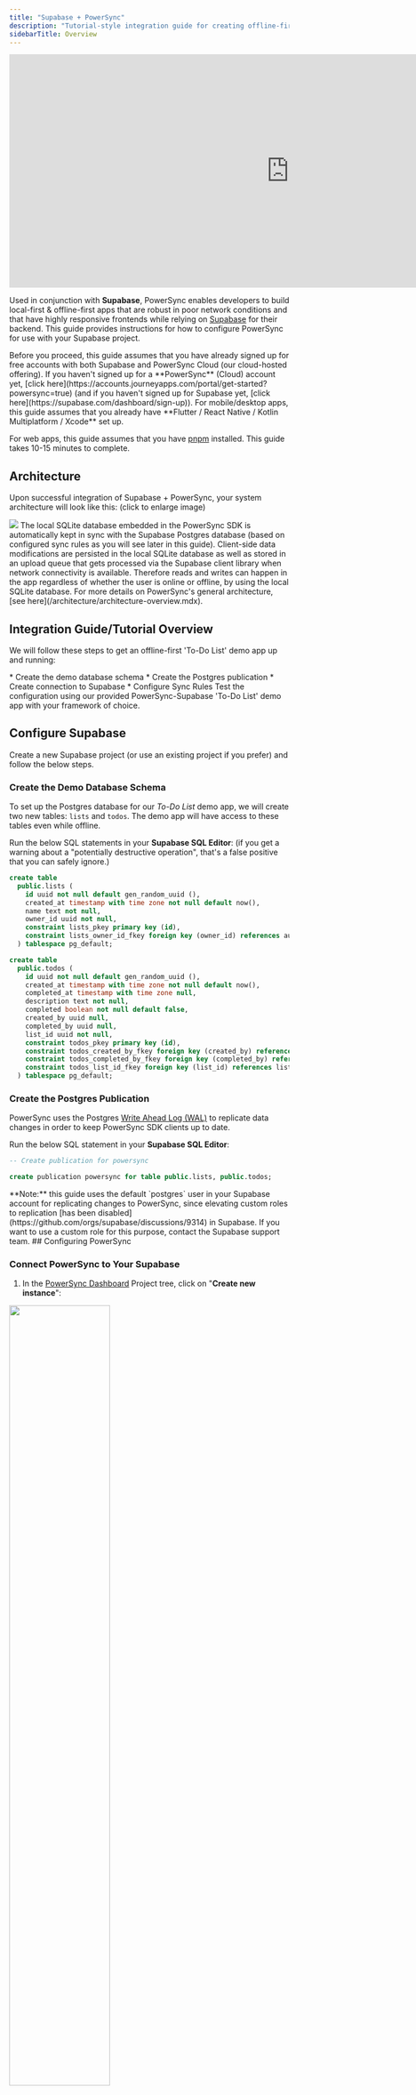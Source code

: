```yaml
---
title: "Supabase + PowerSync"
description: "Tutorial-style integration guide for creating offline-first apps with Supabase and PowerSync, using a demo to-do list app in Flutter, React Native, JS Web, Kotlin Multiplatform and Swift."
sidebarTitle: Overview
---
```


<Frame caption="Video walkthrough of the integration guide.">
  <iframe width="1005" height="420" src="https://www.youtube.com/embed/80mnzGkeNgw?si=uVbQusPi3C2yy0Cu" title="YouTube video player" frameborder="0" allow="accelerometer; autoplay; clipboard-write; encrypted-media; gyroscope; picture-in-picture; web-share" referrerpolicy="strict-origin-when-cross-origin" allowfullscreen></iframe>
</Frame>

Used in conjunction with **Supabase**, PowerSync enables developers to build local-first & offline-first apps that are robust in poor network conditions and that have highly responsive frontends while relying on [Supabase](https://supabase.com/) for their backend. This guide provides instructions for how to configure PowerSync for use with your Supabase project.

<Info>
  Before you proceed, this guide assumes that you have already signed up for free accounts with both Supabase and PowerSync Cloud (our cloud-hosted offering). If you haven't signed up for a **PowerSync** (Cloud) account yet, [click here](https://accounts.journeyapps.com/portal/get-started?powersync=true) (and if you haven't signed up for Supabase yet, [click here](https://supabase.com/dashboard/sign-up)).
</Info>

<Info>
For mobile/desktop apps, this guide assumes that you already have **Flutter / React Native / Kotlin Multiplatform / Xcode** set up.

For web apps, this guide assumes that you have [pnpm](https://pnpm.io/installation#using-npm) installed.
</Info>
<Check>
  This guide takes 10-15 minutes to complete.
</Check>

## Architecture

Upon successful integration of Supabase + PowerSync, your system architecture will look like this: (click to enlarge image)
<Frame>
  <img src="/images/integration-1.png"/>
</Frame>
The local SQLite database embedded in the PowerSync SDK is automatically kept in sync with the Supabase Postgres database (based on configured sync rules as you will see later in this guide). Client-side data modifications are persisted in the local SQLite database as well as stored in an upload queue that gets processed via the Supabase client library when network connectivity is available. Therefore reads and writes can happen in the app regardless of whether the user is online or offline, by using the local SQLite database.

<Info>
  For more details on PowerSync's general architecture, [see here](/architecture/architecture-overview.mdx).
</Info>

## Integration Guide/Tutorial Overview

We will follow these steps to get an offline-first 'To-Do List' demo app up and running:

<Steps>
  <Step title="Configure Supabase:">
    * Create the demo database schema
    * Create the Postgres publication
  </Step>
  <Step title="Configure PowerSync:">
    * Create connection to Supabase
    * Configure Sync Rules
  </Step>
  <Step title="Test the configuration">
    Test the configuration using our provided PowerSync-Supabase 'To-Do List' demo app with your framework of choice.
  </Step>
</Steps>

## Configure Supabase

Create a new Supabase project (or use an existing project if you prefer) and follow the below steps.

### Create the Demo Database Schema

To set up the Postgres database for our _To-Do List_ demo app, we will create two new tables: `lists` and `todos`. The demo app will have access to these tables even while offline.

Run the below SQL statements in your **Supabase SQL Editor**: (if you get a warning about a "potentially destructive operation", that's a false positive that you can safely ignore.)

```sql
create table
  public.lists (
    id uuid not null default gen_random_uuid (),
    created_at timestamp with time zone not null default now(),
    name text not null,
    owner_id uuid not null,
    constraint lists_pkey primary key (id),
    constraint lists_owner_id_fkey foreign key (owner_id) references auth.users (id) on delete cascade
  ) tablespace pg_default;

create table
  public.todos (
    id uuid not null default gen_random_uuid (),
    created_at timestamp with time zone not null default now(),
    completed_at timestamp with time zone null,
    description text not null,
    completed boolean not null default false,
    created_by uuid null,
    completed_by uuid null,
    list_id uuid not null,
    constraint todos_pkey primary key (id),
    constraint todos_created_by_fkey foreign key (created_by) references auth.users (id) on delete set null,
    constraint todos_completed_by_fkey foreign key (completed_by) references auth.users (id) on delete set null,
    constraint todos_list_id_fkey foreign key (list_id) references lists (id) on delete cascade
  ) tablespace pg_default;
```

### Create the Postgres Publication

PowerSync uses the Postgres [Write Ahead Log (WAL)](https://www.postgresql.org/docs/current/wal-intro.html) to replicate data changes in order to keep PowerSync SDK clients up to date.

Run the below SQL statement in your **Supabase SQL Editor**:

```sql
-- Create publication for powersync

create publication powersync for table public.lists, public.todos;
```

<Info>
  **Note:** this guide uses the default `postgres` user in your Supabase account for replicating changes to PowerSync, since elevating custom roles to replication [has been disabled](https://github.com/orgs/supabase/discussions/9314) in Supabase. If you want to use a custom role for this purpose, contact the Supabase support team.
</Info>
## Configuring PowerSync

### Connect PowerSync to Your Supabase

1. In the [PowerSync Dashboard](/usage/tools/powersync-dashboard) Project tree, click on "**Create new instance**":

<Frame>
  <img src="/images/integration-2.png" width="60%" />
</Frame>

2. Give your instance a name, such as "Supabase Testing".
3. Under the "**General**" tab, you can change the default cloud region from US to EU, JP (Japan), or AU (Sydney) if desired (more cloud regions are available, [contact us](/resources/contact-us) if you need a different region).
4. Under the **"DB Connections"** tab, click on the **+** icon.
5. Now we get the connection details from Supabase:
   * In your Supabase dashboard, navigate to **"Project Settings"** \-> **"Database" -> "Connection string**" and select the "URI" tab.
   * Uncheck the "**Display connection pooler**" checkbox. PowerSync needs to connect to the database directly and cannot use the pooler.

<Frame>
  <img src="/images/integration-3.png"/>
</Frame>
It is important to uncheck this checkbox
   * Copy the connection string. The hostname should be `db.<PROJECT-ID>.supabase.co`, and not, for example, `aws-0-us-west-1.pooler.supabase.com`.
   * Paste this URI in PowerSync instance URI field.
   * Enter the password for the `postgres` user in your Supabase database: (Supabase also [refers to this password](https://supabase.com/docs/guides/database/managing-passwords) as the _database password_ or _project password_).
   * PowerSync has the Supabase CA certificate pre-configured — `verify-full` SSL mode can be used directly, without any custom certificates.
6. Click **"Test Connection"** and fix any errors.
7. Under the **"Client Auth"** tab, enable **"Use Supabase Auth".**
<Frame caption="PowerSync fetches the Supabase JWT key directly from the database.">
  <img src="/images/integration-4.png"/>
</Frame>
8. Click **"Save".**

PowerSync deploys and configures an isolated cloud environment for you, which will take a few minutes to complete.

### Configure Sync Rules

[Sync Rules](/usage/sync-rules) allow developers to control which data gets synced to which user devices using a SQL-like syntax in a YAML file. For the demo app, we're going to specify that each user can only see their own to-do lists and list items.

1\. To update your sync rules, open the `sync-rules.yaml` file.

<Frame>
  <img src="/images/integration-5.png" />
</Frame>

1. Replace the `sync-rules.yaml` file's contents with the below:

```yaml
bucket_definitions:
  user_lists:
    # Separate bucket per todo list
    parameters: select id as list_id from lists where owner_id = request.user_id()
    data:
      - select * from lists where id = bucket.list_id
      - select * from todos where list_id = bucket.list_id
```

1. In the top right, click **"Validate sync rules"** and ensure there are no errors. This validates your sync rules against your Postgres database.
2. In the top right, click **"Deploy sync rules"** and select your Instance
<Frame>
  <img src="/images/integration-6.png" width="60%"/>
</Frame>
3. Confirm in the dialog and wait a couple of minutes for the deployment to complete.

For additional information on PowerSync's sync rules, refer to the [Sync Rules](/usage/sync-rules) documentation.

If you're wondering how Sync Rules relate to Supabase Postgres [RLS](https://supabase.com/docs/guides/auth/row-level-security), see [this subsection](/integration-guides/supabase-+-powersync/rls-and-sync-rules).

## Test Everything (Using Our Demo App)

In this step you'll test your setup using a 'To-Do List' demo app provided by PowerSync.

#### Clone the demo app

Clone the demo app based on your framework:

<CodeGroup>

```bash Flutter
git clone https://github.com/powersync-ja/powersync.dart.git
cd powersync.dart/demos/supabase-todolist/
```

```bash React Native
git clone https://github.com/powersync-ja/powersync-js.git
cd powersync-js/demos/react-native-supabase-todolist
```

```bash JS/Web
git clone https://github.com/powersync-ja/powersync-js.git
cd powersync-js/demos/react-supabase-todolist
```

```bash Kotlin
git clone https://github.com/powersync-ja/powersync-kotlin.git

# Open `demos/supabase-todolist` in Android Studio
```

```bash Swift
git clone git@github.com:powersync-ja/powersync-kotlin-swift-demo.git

# Open the project in XCode and follow the README instructions.
```

</CodeGroup>


#### Configure the demo app to use your PowerSync instance

Locate the relevant config file for your framework:

<CodeGroup>

```bash Flutter
cp lib/app_config_template.dart lib/app_config.dart

# Edit `lib/app_config.dart` and insert the necessary credentials as detailed below.
```

```bash React Native
# Edit the `.env` file and insert the necessary credentials as detailed below.
```

```bash JS/Web
cp .env.local.template .env.local

# Edit `.env.local` and insert the necessary credentials as detailed below.
```

```bash Kotlin
# Make a `local.properties` file in the root and fill in the relevant variables (see points below for further details):

# local.properties
sdk.dir=/path/to/android/sdk

# Enter your PowerSync instance URL
POWERSYNC_URL=https://foo.powersync.journeyapps.com
# Enter your Supabase project's URL and public anon key (Project settings > API)
SUPABASE_URL=https://foo.supabase.co
SUPABASE_ANON_KEY=foo
```

```bash Swift
# Edit the `_Secrets` file and insert the necessary credentials as detailed below.
```

</CodeGroup>


1. In the relevant config file, replace the values for `supabaseUrl` and `supabaseAnonKey` (you can find these under **"Project Settings"** \-> **"API"** in your Supabase dashboard — under the "URL" section, and `anon` `key` under "Project API keys")
2. For the value of `powersyncUrl`, click the copy icon on your instance to copy its URL:

<Frame>
  <img src="/images/integration-7.png" width="60%"/>
</Frame>
#### Run the app

<CodeGroup>

```bash Flutter
# Ensure you have [melos](https://melos.invertase.dev/~melos-latest/getting-started) installed.

melos bootstrap
flutter run
```

```bash React Native
# In the repo root directory:
pnpm install
pnpm build:packages

# In `demos/react-native-supabase-todolist`:
# Run on iOS
pnpm ios
# Run on Android
pnpm android
```

```bash JS/Web
# In the repo root directory:
pnpm install
pnpm build:packages

# In `demos/react-supabase-todolist`:
pnpm dev
```

```bash Kotlin
# Run the app on Android or iOS in Android Studio using the Run widget.
```

```bash Swift
# Run the app using XCode.
```

</CodeGroup>


<Info>
  For ease of use of the demo app, you can disable email confirmation in your Supabase Auth settings. In your Supabase project, go to "Authentication" -> "Providers" -> "Email" and then disable "Confirm email". If you keep email confirmation enabled, the Supabase user confirmation email will reference the default Supabase Site URL of`http://localhost:3000` — you can ignore this.
</Info>

<img src="/images/integration-8.png" width="30%"/>

Once signed in to the demo app, you should see a blank list of to-do lists, so go ahead and create a new list. Try placing your device into airplane mode to test out the offline capabilities. Once the device is back online, you should see the data automatically appear in your Supabase dashboard (e.g. in the Table Editor).

For more information, explore the [PowerSync docs](/) or join us on [our community Discord](https://discord.gg/powersync) where our team is always available to answer questions.

## Bonus: Optional Extras

If you plan on sharing this demo app with other people, you may want to set up demo data triggers so that new user signups don't see an empty screen.

It's useful to have some data when a user signs up to the demo app. The below trigger automatically creates some sample data when a user registers (you can run it in the Supabase SQL Editor). See [Supabase: Managing User Data](https://supabase.com/docs/guides/auth/managing-user-data#using-trigger) for more details.

```sql
create function public.handle_new_user_sample_data()
returns trigger as $$
declare
  new_list_id uuid;
begin
  insert into public.lists (name, owner_id)
    values ('Shopping list', new.id)
    returning id into new_list_id;

  insert into public.todos(description, list_id, created_by)
    values ('Bread', new_list_id, new.id);

  insert into public.todos(description, list_id, created_by)
    values ('Apples', new_list_id, new.id);

  return new;
end;
$$ language plpgsql security definer;

create trigger new_user_sample_data after insert on auth.users for each row execute procedure public.handle_new_user_sample_data();
```
